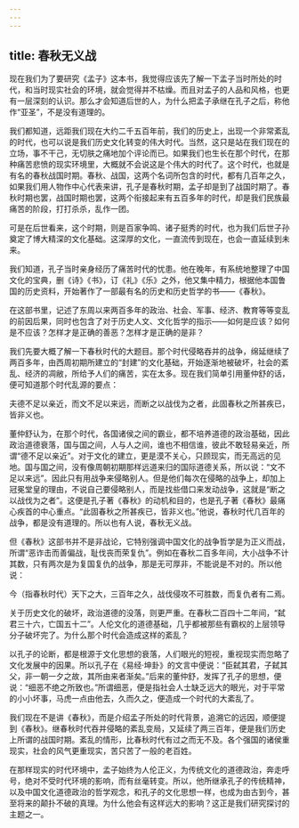 ```yaml
---
---
---
```

title: 春秋无义战
---




现在我们为了要研究《孟子》这本书，我觉得应该先了解一下孟子当时所处的时代，和当时现实社会的环境，就会觉得并不枯燥。而且对孟子的人品和风格，也更有一层深刻的认识。那么才会知道后世的人，为什么把孟子承继在孔子之后，称他作“亚圣”，不是没有道理的。

我们都知道，远距我们现在大约二千五百年前，我们的历史上，出现一个非常紊乱的时代，也可以说是我们历史文化转变的伟大时代。当然，这只是站在我们现在的立场，事不干己，无切肤之痛地加个评论而已。如果我们也生长在那个时代，在那种痛苦悲愤的现实环境里，大概就不会说这是个伟大的时代了。这个时代，也就是有名的春秋战国时期。春秋、战国，这两个名词所包含的时代，都有几百年之久，如果我们用人物作中心代表来讲，孔子是春秋时期，孟子却是到了战国时期了。春秋时期也罢，战国时期也罢，这两个衔接起来有五百多年的时代，却是我们民族最痛苦的阶段，打打杀杀，乱作一团。

可是在后世看来，这个时期，则是百家争鸣、诸子挺秀的时代，也为我们后世子孙奠定了博大精深的文化基础。这深厚的文化，一直流传到现在，也会一直延续到未来。

我们知道，孔子当时亲身经历了痛苦时代的忧患。他在晚年，有系统地整理了中国文化的宝典，删《诗》《书》，订《礼》《乐》之外，他又集中精力，根据他本国鲁国的历史资料，开始著作了一部最有名的历史和历史哲学的书——《春秋》。

在这部书里，记述了东周以来两百多年的政治、社会、军事、经济、教育等等变乱的前因后果，同时也包含了对于历史人文、文化哲学的指示——如何是应该？如何是不应该？怎样才是正确的善恶？怎样才是正确的是非？

我们先要大概了解一下春秋时代的大题目。那个时代侵略吞并的战争，绵延继续了两百多年，由西周初期所建立的“封建”的文化基础，开始逐渐地被破坏，社会的紊乱、经济的凋敝，所给予人们的痛苦，实在太多。现在我们简单引用董仲舒的话，便可知道那个时代乱源的要点：

夫德不足以亲近，而文不足以来远，而断之以战伐为之者，此固春秋之所甚疾已，皆非义也。

董仲舒认为，在那个时代，各国诸侯之间的霸业，都不培养道德的政治基础，因此政治道德衰落，国与国之间，人与人之间，谁也不相信谁，彼此不敢轻易亲近，所谓“德不足以亲近”。对于文化的建立，更是漠不关心，只顾现实，而无高远的见地。国与国之间，没有像周朝初期那样远道来归的国际道德关系，所以说：“文不足以来远”。因此只有用战争来侵略别人。但是他们每次在侵略的战争上，却加上冠冕堂皇的理由，不说自己要侵略别人，而是找些借口来发动战争，这就是“断之以战伐为之者”。这便是孔子著《春秋》的动机和目的，也是孔子著《春秋》最痛心疾首的中心重点。“此固春秋之所甚疾已，皆非义也。”他说，春秋时代几百年的战争，都是没有道理的。所以也有人说，春秋无义战。

但《春秋》这部书并不是非战论，它特别强调中国文化的战争哲学是为正义而战，所谓“恶诈击而善偏战，耻伐丧而荣复仇”。例如在春秋二百多年间，大小战争不计其数，只有两次是为复国复仇的战争，那是无可厚非，不能说是不对的。所以他说：

今（指春秋时代）天下之大，三百年之久，战伐侵攻不可胜数，而复仇者有二焉。

关于历史文化的破坏，政治道德的没落，则更严重。在春秋二百四十二年间，“弑君三十六，亡国五十二”。人伦文化的道德基础，几乎都被那些有霸权的上层领导分子破坏完了。为什么那个时代会造成这样的紊乱？

以孔子的论断，都是根源于文化思想的衰落，人们眼光的短视，重视现实而忽略了文化发展中的因果。所以孔子在《易经·坤卦》的文言中便说：“臣弑其君，子弑其父，非一朝一夕之故，其所由来者渐矣。”后来的董仲舒，发挥了孔子的思想，便说：“细恶不绝之所致也。”所谓细恶，便是指社会人士缺乏远大的眼光，对于平常的小小坏事，马虎一点由他去，久而久之，便造成一个时代的大紊乱了。

我们现在不是讲《春秋》，而是介绍孟子所处的时代背景，追溯它的远因，顺便提到《春秋》。继春秋时代吞并侵略的紊乱变局，又延续了两三百年，便是我们历史上所谓的战国时期。紊乱的情形，比春秋时代有过之而无不及。各个强国的诸侯重现实，社会的风气更重现实，苦只苦了一般的老百姓。

在那样现实的时代环境中，孟子始终为人伦正义，为传统文化的道德政治，奔走呼号，绝对不受时代环境的影响，而有丝毫转变。所以，他所继承孔子的传统精神，以及中国文化道德政治的哲学观念，和孔子的文化思想一样，也成为由古到今，甚至将来的颠扑不破的真理。为什么他会有这样远大的影响？这正是我们研究探讨的主题之一。